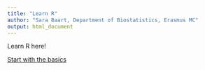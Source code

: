 ```yaml
---
title: "Learn R"
author: "Sara Baart, Department of Biostatistics, Erasmus MC"
output: html_document
---
```


Learn  R here!

[Start with the basics](LearnR.html)